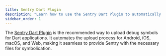 ```yaml
---
title: Sentry Dart Plugin
description: "Learn how to use the Sentry Dart Plugin to automatically upload debug symbols for your Dart application."
sidebar_order: 1
---
```


The [Sentry Dart Plugin](https://github.com/getsentry/sentry-dart-plugin) is the recommended way to upload debug symbols for Dart applications. It automates the upload process for Android, iOS, macOS, and Web, making it seamless to provide Sentry with the necessary files for symbolication.

<PlatformContent includePath="debug-symbols/dart-plugin" /> 